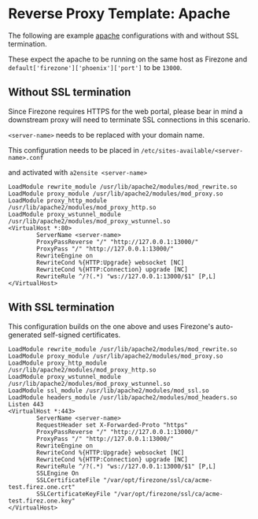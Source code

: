 # Reverse Proxy Template: Apache

The following are example [apache](https://httpd.apache.org) configurations with
and without SSL termination.

These expect the apache to be running on the same host as Firezone and
`default['firezone']['phoenix']['port']` to be `13000`.

## Without SSL termination

Since Firezone requires HTTPS for the web portal, please bear in mind a
downstream proxy will need to terminate SSL connections in this scenario.

`<server-name>` needs to be replaced with your domain name.

This configuration needs to be placed in
`/etc/sites-available/<server-name>.conf`

and activated with `a2ensite <server-name>`

```
LoadModule rewrite_module /usr/lib/apache2/modules/mod_rewrite.so
LoadModule proxy_module /usr/lib/apache2/modules/mod_proxy.so
LoadModule proxy_http_module /usr/lib/apache2/modules/mod_proxy_http.so
LoadModule proxy_wstunnel_module /usr/lib/apache2/modules/mod_proxy_wstunnel.so
<VirtualHost *:80>
        ServerName <server-name>
        ProxyPassReverse "/" "http://127.0.0.1:13000/"
        ProxyPass "/" "http://127.0.0.1:13000/"
        RewriteEngine on
        RewriteCond %{HTTP:Upgrade} websocket [NC]
        RewriteCond %{HTTP:Connection} upgrade [NC]
        RewriteRule ^/?(.*) "ws://127.0.0.1:13000/$1" [P,L]
</VirtualHost>
```

## With SSL termination

This configuration builds on the one above and uses Firezone's auto-generated
self-signed certificates.

```
LoadModule rewrite_module /usr/lib/apache2/modules/mod_rewrite.so
LoadModule proxy_module /usr/lib/apache2/modules/mod_proxy.so
LoadModule proxy_http_module /usr/lib/apache2/modules/mod_proxy_http.so
LoadModule proxy_wstunnel_module /usr/lib/apache2/modules/mod_proxy_wstunnel.so
LoadModule ssl_module /usr/lib/apache2/modules/mod_ssl.so
LoadModule headers_module /usr/lib/apache2/modules/mod_headers.so
Listen 443
<VirtualHost *:443>
        ServerName <server-name>
        RequestHeader set X-Forwarded-Proto "https"
        ProxyPassReverse "/" "http://127.0.0.1:13000/"
        ProxyPass "/" "http://127.0.0.1:13000/"
        RewriteEngine on
        RewriteCond %{HTTP:Upgrade} websocket [NC]
        RewriteCond %{HTTP:Connection} upgrade [NC]
        RewriteRule ^/?(.*) "ws://127.0.0.1:13000/$1" [P,L]
        SSLEngine On
        SSLCertificateFile "/var/opt/firezone/ssl/ca/acme-test.firez.one.crt"
        SSLCertificateKeyFile "/var/opt/firezone/ssl/ca/acme-test.firez.one.key"
</VirtualHost>
```
